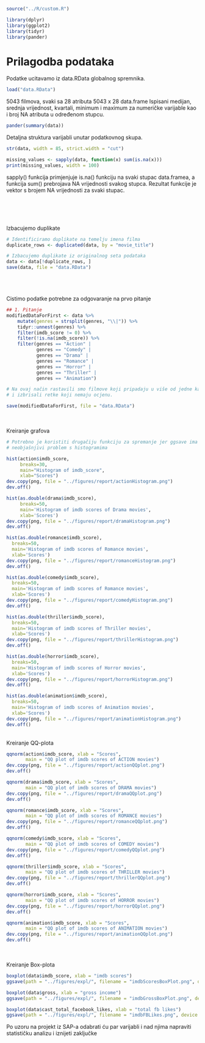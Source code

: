 ```r
source("../R/custom.R")

library(dplyr)
library(ggplot2)
library(tidyr)
library(pander)
```

# Prilagodba podataka

Podatke ucitavamo iz data.RData globalnog spremnika.
```r
load("data.RData")
```

5043 filmova, svaki sa 28 atributa 5043 x 28 data.frame
Ispisani medijan, srednja vrijednost, kvartali, minimum i maximum za numeričke varijable kao i broj NA atributa u određenom stupcu.

\newpage
```r
pander(summary(data))
```
\newpage

Detaljna struktura varijabli unutar podatkovnog skupa. 
```r
str(data, width = 85, strict.width = "cut")
```


```r
missing_values <- sapply(data, function(x) sum(is.na(x)))
print(missing_values, width = 100)
```
sapply() funkcija primjenjuje is.na() funkciju na svaki stupac data.framea, a funkcija sum() prebrojava NA vrijednosti svakog stupca. 
Rezultat funkcije je vektor s brojem NA vrijednosti za svaki stupac.

\
\
\
\
Izbacujemo duplikate
```r

# Identificiramo duplikate na temelju imena filma
duplicate_rows <- duplicated(data, by = "movie_title")

# Izbacujemo duplikate iz originalnog seta podataka
data <- data[!duplicate_rows, ]
save(data, file = "data.RData")
```

\
\
\
Cistimo podatke potrebne za odgovaranje na prvo pitanje
```r

## 1. Pitanje
modifiedDataForFirst <- data %>%
    mutate(genres = strsplit(genres, "\\|")) %>%
    tidyr::unnest(genres) %>%
    filter(imdb_score != 0) %>%
    filter(!is.na(imdb_score)) %>%
    filter(genres == "Action" |
           genres == "Comedy" |
           genres == "Drama" |
           genres == "Romance" |
           genres == "Horror" |
           genres == "Thriller" |
           genres == "Animation")

# Na ovaj način rastavili smo filmove koji pripadaju u više od jedne kategorije
# i izbrisali retke koji nemaju ocjenu.

save(modifiedDataForFirst, file = "data.RData")
```

\
\
\newpage
Kreiranje grafova
```r
# Potrebno je koristiti drugačiju funkciju za spremanje jer ggsave ima 
# neobjašnjivi problem s histogramima

hist(action$imdb_score, 
     breaks=30, 
     main="Histogram of imdb_score", 
     xlab="Scores")
dev.copy(png, file = "../figures/report/actionHistogram.png")
dev.off()

hist(as.double(drama$imdb_score),
     breaks=50,
     main='Histogram of imdb scores of Drama movies',
     xlab='Scores')
dev.copy(png, file = "../figures/report/dramaHistogram.png")
dev.off()

hist(as.double(romance$imdb_score),
  breaks=50,
  main='Histogram of imdb scores of Romance movies',
  xlab='Scores')
dev.copy(png, file = "../figures/report/romanceHistogram.png")
dev.off()

hist(as.double(comedy$imdb_score),
  breaks=50,
  main='Histogram of imdb scores of Romance movies',
  xlab='Scores')
dev.copy(png, file = "../figures/report/comedyHistogram.png")
dev.off()

hist(as.double(thriller$imdb_score),
  breaks=50,
  main='Histogram of imdb scores of Thriller movies',
  xlab='Scores')
dev.copy(png, file = "../figures/report/thrillerHistogram.png")
dev.off()

hist(as.double(horror$imdb_score),
  breaks=50,
  main='Histogram of imdb scores of Horror movies',
  xlab='Scores')
dev.copy(png, file = "../figures/report/horrorHistogram.png")
dev.off()

hist(as.double(animation$imdb_score),
  breaks=50,
  main='Histogram of imdb scores of Animation movies',
  xlab='Scores')
dev.copy(png, file = "../figures/report/animationHistogram.png")
dev.off()
```
\
\newline
Kreiranje QQ-plota
```r
qqnorm(action$imdb_score, xlab = "Scores", 
       main = "QQ plot of imdb scores of ACTION movies")
dev.copy(png, file = "../figures/report/actionQQplot.png")
dev.off()

qqnorm(drama$imdb_score, xlab = "Scores", 
       main = "QQ plot of imdb scores of DRAMA movies")
dev.copy(png, file = "../figures/report/dramaQQplot.png")
dev.off()

qqnorm(romance$imdb_score, xlab = "Scores", 
       main = "QQ plot of imdb scores of ROMANCE movies")
dev.copy(png, file = "../figures/report/romanceQQplot.png")
dev.off()

qqnorm(comedy$imdb_score, xlab = "Scores", 
       main = "QQ plot of imdb scores of COMEDY movies")
dev.copy(png, file = "../figures/report/comedyQQplot.png")
dev.off()

qqnorm(thriller$imdb_score, xlab = "Scores", 
       main = "QQ plot of imdb scores of THRILLER movies")
dev.copy(png, file = "../figures/report/thrillerQQplot.png")
dev.off()

qqnorm(horror$imdb_score, xlab = "Scores", 
       main = "QQ plot of imdb scores of HORROR movies")
dev.copy(png, file = "../figures/report/horrorQQplot.png")
dev.off()

qqnorm(animation$imdb_score, xlab = "Scores", 
       main = "QQ plot of imdb scores of ANIMATION movies")
dev.copy(png, file = "../figures/report/animationQQplot.png")
dev.off()
```


\
\
Kreiranje Box-plota
```r
boxplot(data$imdb_score, xlab = "imdb scores")
ggsave(path = "../figures/expl/", filename = "imdbScoresBoxPlot.png", device = "png")

boxplot(data$gross, xlab = "gross income")
ggsave(path = "../figures/expl/", filename = "imdbGrossBoxPlot.png", device = "png")

boxplot(data$cast_total_facebook_likes, xlab = "total fb likes")
ggsave(path = "../figures/expl/", filename = "imdbFBLikes.png", device = "png")

```
Po uzoru na projekt iz SAP-a odabrati ću par varijabli i nad njima napraviti
statističku analizu i iznijeti zaključke





